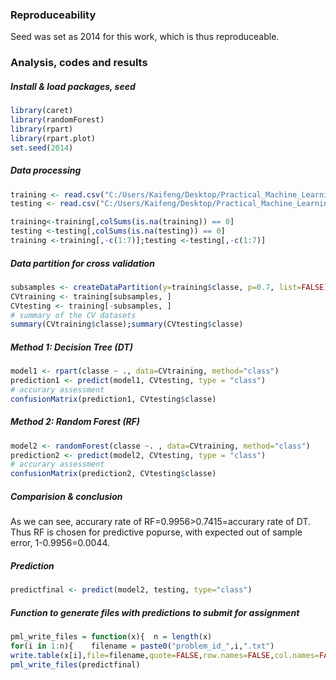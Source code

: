 
### Reproduceability

Seed was set as 2014 for this work, which is thus reproduceable.

### Analysis, codes and results

##### Install & load packages, seed
```r
library(caret)
library(randomForest) 
library(rpart) 
library(rpart.plot) 
set.seed(2014)
```

##### Data processing

```r
training <- read.csv("C:/Users/Kaifeng/Desktop/Practical_Machine_Learning_Project1/pml-training.csv", na.strings=c("NA","#DIV/0!", ""))
testing <- read.csv("C:/Users/Kaifeng/Desktop/Practical_Machine_Learning_Project1/pml-testing.csv", na.strings=c("NA","#DIV/0!", ""))

training<-training[,colSums(is.na(training)) == 0]
testing <-testing[,colSums(is.na(testing)) == 0]
training <-training[,-c(1:7)];testing <-testing[,-c(1:7)]
```

##### Data partition for cross validation

```r
subsamples <- createDataPartition(y=training$classe, p=0.7, list=FALSE)
CVtraining <- training[subsamples, ] 
CVtesting <- training[-subsamples, ]
# summary of the CV datasets
summary(CVtraining$classe);summary(CVtesting$classe)
```

##### Method 1: Decision Tree (DT)

```r
model1 <- rpart(classe ~ ., data=CVtraining, method="class")
prediction1 <- predict(model1, CVtesting, type = "class")
# accurary assessment
confusionMatrix(prediction1, CVtesting$classe)
```


##### Method 2: Random Forest (RF)

```r
model2 <- randomForest(classe ~. , data=CVtraining, method="class")
prediction2 <- predict(model2, CVtesting, type = "class")
# accurary assessment
confusionMatrix(prediction2, CVtesting$classe)
```

##### Comparision & conclusion

As we can see, accurary rate of RF=0.9956>0.7415=accurary rate of DT. Thus RF is chosen for predictive popurse, with expected out of sample error, 1-0.9956=0.0044.

##### Prediction

```r
predictfinal <- predict(model2, testing, type="class")
```

##### Function to generate files with predictions to submit for assignment

```r
pml_write_files = function(x){  n = length(x)  
for(i in 1:n){    filename = paste0("problem_id_",i,".txt")    
write.table(x[i],file=filename,quote=FALSE,row.names=FALSE,col.names=FALSE)  }}
pml_write_files(predictfinal)
```
